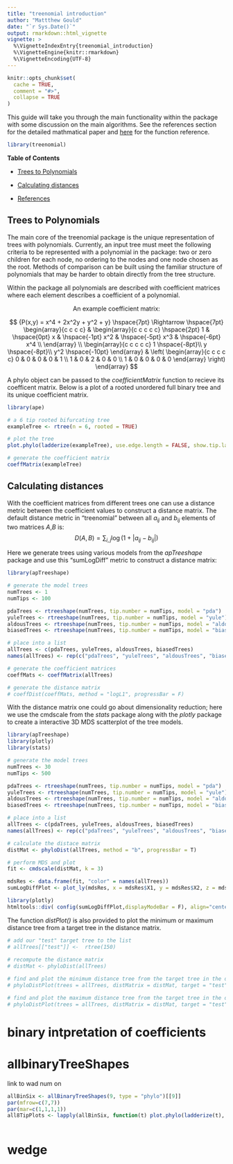 ```yaml
---
title: "treenomial introduction"
author: "Mattthew Gould"
date: "`r Sys.Date()`"
output: rmarkdown::html_vignette
vignette: >
  %\VignetteIndexEntry{treenomial_introduction}
  %\VignetteEngine{knitr::rmarkdown}
  %\VignetteEncoding{UTF-8}
---
```



```r
knitr::opts_chunk$set(
  cache = TRUE,
  comment = "#>",
  collapse = TRUE
)
```


This guide will take you through the main functionality within the package with some discussion on the main algorithms. See the references section for the detailed mathmatical paper and [here]() for the function reference. 

```r
library(treenomial)
```

**Table of Contents**

- [Trees to Polynomials](#trees-to-polynomials)

- [Calculating distances](#calculating-distances)


- [References](#references)


<a name="trees-to-polynomials)"></a>

## Trees to Polynomials

The main core of the treenomial package is the unique representation of
trees with polynomials. Currently, an input tree must meet the following criteria to be 
represented with a polynomial in the package: two or zero
children for each node, no ordering to the nodes and one node chosen as
the root. Methods of comparison can be built using the familiar structure of polynomials that 
may be harder to obtain directly from the tree structure. 

Within the package all polynomials are described with
coefficient matrices where each element describes a coefficient of a
polynomial. 

<center>
An example coefficient matrix: 
</center>
$$
{P(x,y) = x^4 + 2x^2y + y^2 + y} \hspace{7pt} \Rightarrow \hspace{7pt}
\begin{array}{c c c c} &
\begin{array}{c c c c c} \hspace{2pt} 1 &  \hspace{0pt} x & \hspace{-1pt} x^2 & \hspace{-5pt} x^3 & \hspace{-6pt} x^4 \\
\end{array} 
\\
\begin{array}{c c c c c}
1 \hspace{-8pt}\\
y \hspace{-8pt}\\
y^2 \hspace{-10pt}
\end{array} 
&
\left(
\begin{array}{c c c c c}
0 & 0 & 0 & 0 & 1 \\
1 & 0 & 2 & 0 & 0 \\ 
1 & 0 & 0 & 0 & 0 
\end{array}
\right)
\end{array}
$$


A phylo object can be passed to the
*coefficientMatrix* function to recieve its coefficent matrix. Below is
a plot of a rooted unordered full binary tree and its unique
coefficient matrix. 

```r
library(ape)

# a 6 tip rooted bifurcating tree 
exampleTree <- rtree(n = 6, rooted = TRUE)

# plot the tree 
plot.phylo(ladderize(exampleTree), use.edge.length = FALSE, show.tip.label = FALSE, direction = "downwards")
```

```r
# generate the coefficient matrix
coeffMatrix(exampleTree)
```


<a name="calculating-distances"></a>

## Calculating distances

With the coefficient matrices from different trees one can use a
distance metric between the coefficient values to construct a distance
matrix. The default distance metric in "treenomial" between all
$a_{ij}$ and $b_{ij}$ elements of two matrices $A$,$B$ is:   
$$D(A,B) = \sum_{i,j}\log(1+|a_{ij} - b_{ij}|)$$

Here we generate trees using various models from the *apTreeshape*
package and use this "sumLogDiff" metric to construct a distance
matrix: 

```r
library(apTreeshape)

# generate the model trees 
numTrees <- 1 
numTips <- 100

pdaTrees <- rtreeshape(numTrees, tip.number = numTips, model = "pda")
yuleTrees <- rtreeshape(numTrees, tip.number = numTips, model = "yule")
aldousTrees <- rtreeshape(numTrees, tip.number = numTips, model = "aldous")
biasedTrees <- rtreeshape(numTrees, tip.number = numTips, model = "biased")

# place into a list
allTrees <- c(pdaTrees, yuleTrees, aldousTrees, biasedTrees)
names(allTrees) <- rep(c("pdaTrees", "yuleTrees", "aldousTrees", "biasedTrees"), each = numTrees)

# generate the coefficient matrices 
coeffMats <- coeffMatrix(allTrees)

# generate the distance matrix 
# coeffDist(coeffMats, method = "logL1", progressBar = F)

```

With the distance matrix one could go about dimensionality reduction; here we use the cmdscale from the *stats* package along with the *plotly* package to create a interactive 3D MDS scatterplot of the tree models. 

```r
library(apTreeshape)
library(plotly)
library(stats)

# generate the model trees 
numTrees <- 30
numTips <- 500

pdaTrees <- rtreeshape(numTrees, tip.number = numTips, model = "pda")
yuleTrees <- rtreeshape(numTrees, tip.number = numTips, model = "yule")
aldousTrees <- rtreeshape(numTrees, tip.number = numTips, model = "aldous")
biasedTrees <- rtreeshape(numTrees, tip.number = numTips, model = "biased")

# place into a list
allTrees <- c(pdaTrees, yuleTrees, aldousTrees, biasedTrees)
names(allTrees) <- rep(c("pdaTrees", "yuleTrees", "aldousTrees", "biasedTrees"), each = numTrees)

# calculate the distace matrix 
distMat <- phyloDist(allTrees, method = "b", progressBar = T)

# perform MDS and plot 
fit <- cmdscale(distMat, k = 3)

mdsRes <- data.frame(fit, "color" = names(allTrees))
sumLogDiffPlot <- plot_ly(mdsRes, x = mdsRes$X1, y = mdsRes$X2, z = mdsRes$X3, color = mdsRes$color, type = "scatter3d", size = 2, mode = "markers", showlegend = TRUE)

```

```r
library(plotly)
htmltools::div( config(sumLogDiffPlot,displayModeBar = F), align="center" )
```

The function *distPlot()* is also provided to plot the minimum or maximum distance tree from a target tree in the distance matrix. 

```r
# add our "test" target tree to the list 
# allTrees[["test"]] <-  rtree(150)
 
# recompute the distance matrix 
# distMat <- phyloDist(allTrees)

# find and plot the minimum distance tree from the target tree in the distance matrix from above 
# phyloDistPlot(trees = allTrees, distMatrix = distMat, target = "test", comparison = "min", plotFacing = T)
```

```r
# find and plot the maximum distance tree from the target tree in the distance matrix from above 
# phyloDistPlot(trees = allTrees, distMatrix = distMat, target = "test", comparison = "max", plotFacing = T)
```


# binary intpretation of coefficients 



# allbinaryTreeShapes 

link to wad num on 

```r

allBinSix <- allBinaryTreeShapes(9, type = "phylo")[[9]]
par(mfrow=c(7,7))
par(mar=c(1,1,1,1))
all8TipPlots <- lapply(allBinSix, function(t) plot.phylo(ladderize(t), direction = "downwards", show.tip.label = FALSE))



```


# wedge 


<!-- • 2) distances on the coefficients (logL1 etc ....) -->


<!-- complex coefficient matrices  -->

<!-- • 3) model trees to mds plot -->

<!-- • 4) wedge and alltrees space -->








